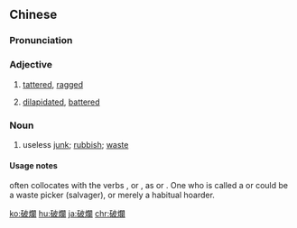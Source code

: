 {{also|破烂}}
==Chinese==
{{zh-forms|s=破烂}}

===Pronunciation===
{{zh-pron
|m=pòlàn
|c=po3 laan6
|mn=phòa-nōa
|cat=a,n
}}

===Adjective===
{{zh-adj}}

# {{lb|zh|of clothing}} [[tattered]], [[ragged]]
# {{lb|zh|by extension}} [[dilapidated]], [[battered]]

===Noun===
{{zh-noun}}

# useless [[junk]]; [[rubbish]]; [[waste]]

====Usage notes====
{{l|cmn|破爛|tr=pòlàn}} often collocates with the verbs {{l|cmn|收||gather|tr=shōu}}, or {{l|cmn|撿|tr=jiǎn||pick up}}, as {{l|cmn|[[收]][[破爛]]|tr=shōu pòlàn|sc=Hani}} or {{l|cmn|[[撿]][[破爛]]|tr=jiǎn pòlàn|sc=Hani}}. One who is called a {{l|cmn|[[收]][[破爛]][[者]]|tr=shōu pòlàn zhě|sc=Hani}} or {{l|cmn|[[撿]][[破爛]][[者]]|tr=jiǎn pòlàn zhě|sc=Hani}} could be a waste picker (salvager), or merely a habitual hoarder.

[[ko:破爛]]
[[hu:破爛]]
[[ja:破爛]]
[[chr:破爛]]